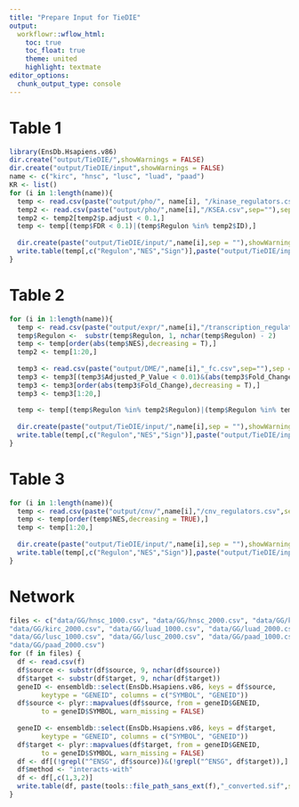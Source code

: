 ```yaml
---
title: "Prepare Input for TieDIE"
output:
  workflowr::wflow_html:
    toc: true
    toc_float: true
    theme: united
    highlight: textmate
editor_options:
  chunk_output_type: console
---
```


# Table 1
```r
library(EnsDb.Hsapiens.v86)
dir.create("output/TieDIE/",showWarnings = FALSE)
dir.create("output/TieDIE/input",showWarnings = FALSE)
name <- c("kirc", "hnsc", "lusc", "luad", "paad")
KR <- list()
for (i in 1:length(name)){
  temp <- read.csv(paste("output/pho/", name[i], "/kinase_regulators.csv", sep = ""),sep = ",")
  temp2 <- read.csv(paste("output/pho/",name[i],"/KSEA.csv",sep=""),sep = " ")
  temp2 <- temp2[temp2$p.adjust < 0.1,]
  temp <- temp[(temp$FDR < 0.1)|(temp$Regulon %in% temp2$ID),]
  
  dir.create(paste("output/TieDIE/input/",name[i],sep = ""),showWarnings = FALSE)
  write.table(temp[,c("Regulon","NES","Sign")],paste("output/TieDIE/input/",name[i],"/tab1.txt",sep = ""),sep = "\t", row.names = F,col.names = F,quote = F)
}
```

# Table 2
```r
for (i in 1:length(name)){
  temp <- read.csv(paste("output/expr/",name[i],"/transcription_regulators.csv",sep=""),sep = ",",header = TRUE)
  temp$Regulon <-  substr(temp$Regulon, 1, nchar(temp$Regulon) - 2)
  temp <- temp[order(abs(temp$NES),decreasing = T),]
  temp2 <- temp[1:20,]
  
  temp3 <- read.csv(paste("output/DME/",name[i],"_fc.csv",sep=""),sep = ",",header = TRUE)
  temp3 <- temp3[(temp3$Adjusted_P_Value < 0.01)&(abs(temp3$Fold_Change)>0.01),]
  temp3 <- temp3[order(abs(temp3$Fold_Change),decreasing = T),]
  temp3 <- temp3[1:20,]
  
  temp <- temp[(temp$Regulon %in% temp2$Regulon)|(temp$Regulon %in% temp3$SYMBOL),]
  
  dir.create(paste("output/TieDIE/input/",name[i],sep = ""),showWarnings = FALSE)
  write.table(temp[,c("Regulon","NES","Sign")],paste("output/TieDIE/input/",name[i],"/tab2.txt",sep = ""),sep = "\t", row.names = F,col.names = F,quote = F)
}
```

# Table 3
```r
for (i in 1:length(name)){
  temp <- read.csv(paste("output/cnv/",name[i],"/cnv_regulators.csv",sep=""),sep = "\t",header = TRUE)
  temp <- temp[order(temp$NES,decreasing = TRUE),]
  temp <- temp[1:20,]
  
  dir.create(paste("output/TieDIE/input/",name[i],sep = ""),showWarnings = FALSE)
  write.table(temp[,c("Regulon","NES","Sign")],paste("output/TieDIE/input/",name[i],"/tab3.txt",sep = ""),sep = "\t", row.names = F,col.names = F,quote = F)
}
```

# Network
```r
files <- c("data/GG/hnsc_1000.csv", "data/GG/hnsc_2000.csv", "data/GG/kirc_1000.csv", 
"data/GG/kirc_2000.csv", "data/GG/luad_1000.csv", "data/GG/luad_2000.csv", 
"data/GG/lusc_1000.csv", "data/GG/lusc_2000.csv", "data/GG/paad_1000.csv", 
"data/GG/paad_2000.csv")
for (f in files) {
  df <- read.csv(f)
  df$source <- substr(df$source, 9, nchar(df$source))
  df$target <- substr(df$target, 9, nchar(df$target))
  geneID <- ensembldb::select(EnsDb.Hsapiens.v86, keys = df$source,
        keytype = "GENEID", columns = c("SYMBOL", "GENEID"))
  df$source <- plyr::mapvalues(df$source, from = geneID$GENEID,
        to = geneID$SYMBOL, warn_missing = FALSE)
  
  geneID <- ensembldb::select(EnsDb.Hsapiens.v86, keys = df$target,
        keytype = "GENEID", columns = c("SYMBOL", "GENEID"))
  df$target <- plyr::mapvalues(df$target, from = geneID$GENEID,
        to = geneID$SYMBOL, warn_missing = FALSE)
  df <- df[(!grepl("^ENSG", df$source))&(!grepl("^ENSG", df$target)),]
  df$method <- "interacts-with"
  df <- df[,c(1,3,2)]
  write.table(df, paste(tools::file_path_sans_ext(f),"_converted.sif",sep = ""),col.names = F,row.names = F,sep = "\t",quote = F)
}

```


